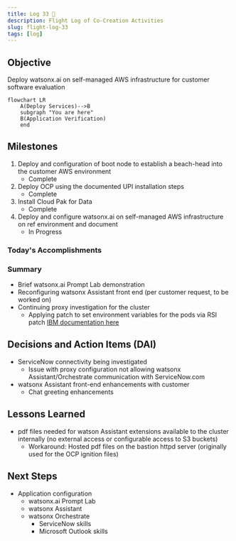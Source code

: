 ```yaml
---
title: Log 33 🛫
description: Flight Log of Co-Creation Activities
slug: flight-log-33
tags: [log]
---
```


## Objective
Deploy watsonx.ai on self-managed AWS infrastructure for customer software evaluation

```mermaid
flowchart LR
    A(Deploy Services)-->B
    subgraph "You are here"
    B(Application Verification)
    end
```

## Milestones
1. Deploy and configuration of boot node to establish a beach-head into the customer AWS environment
    - Complete
2. Deploy OCP using the documented UPI installation steps
    - Complete
3. Install Cloud Pak for Data
    - Complete
4. Deploy and configure watsonx.ai on self-managed AWS infrastructure on ref environment and document
    - In Progress

### Today's Accomplishments

### Summary
- Brief watsonx.ai Prompt Lab demonstration
- Reconfiguring watsonx Assistant front end (per customer request, to be worked on)
- Continuing proxy investigation for the cluster
    - Applying patch to set environment variables for the pods via RSI patch [IBM documentation here](https://www.ibm.com/docs/en/cloud-paks/cp-data/4.8.x?topic=2-customizing-pod-specifications-rsi)

## Decisions and Action Items (DAI)
- ServiceNow connectivity being investigated
    - Issue with proxy configuration not allowing watsonx Assistant/Orchestrate communication with ServiceNow.com
- watsonx Assistant front-end enhancements with customer
    - Chat greeting enhancements

## Lessons Learned
- pdf files needed for watson Assistant extensions available to the cluster internally (no external access or configurable access to S3 buckets)
    - Workaround: Hosted pdf files on the bastion httpd server (originally used for the OCP ignition files)

## Next Steps
- Application configuration
    - watsonx.ai Prompt Lab
    - watsonx Assistant
    - watsonx Orchestrate
        - ServiceNow skills
        - Microsoft Outlook skills